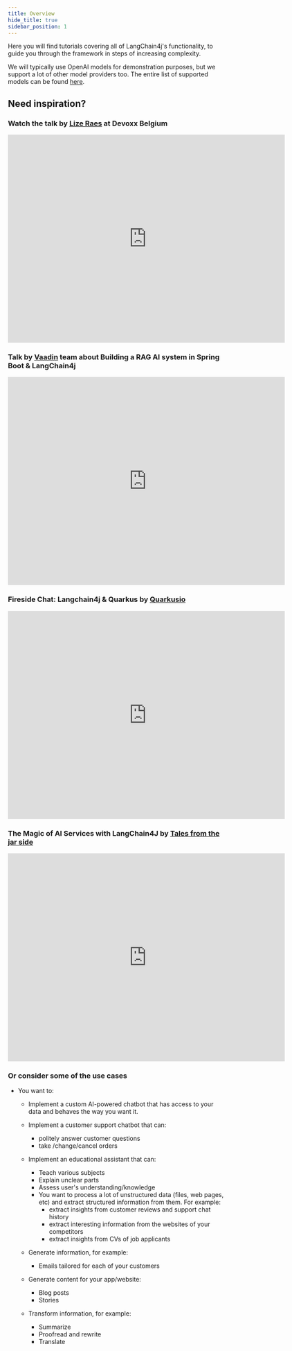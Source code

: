 ---
title: Overview
hide_title: true
sidebar_position: 1
---

Here you will find tutorials covering all of LangChain4j's functionality, to guide you through the framework in steps of increasing complexity.

We will typically use OpenAI models for demonstration purposes, but we support a lot of other model providers too. The entire list of supported models can be found [here](/docs/category/integrations).

## Need inspiration?

### Watch the talk by [Lize Raes](https://github.com/LizeRaes) at Devoxx Belgium

<iframe width="640" height="480" src="https://www.youtube.com/embed/BD1MSLbs9KE"
        title="Java Meets AI: A Hands On Guide to Building LLM Powered Applications with LangChain4j By Lize Raes"
        frameborder="0"
        style={{marginTop: '10px', marginBottom: '20px'}}
        allow="accelerometer; autoplay; clipboard-write; encrypted-media; gyroscope; picture-in-picture; web-share"
        allowfullscreen></iframe>

### Talk by [Vaadin](https://vaadin.com/) team about Building a RAG AI system in Spring Boot & LangChain4j

<iframe width="640" height="480" src="https://www.youtube.com/embed/J-3n7xs98Kc"
        title="How to build a retrieval-augmented generation (RAG) AI system in Java (Spring Boot + LangChain4j)"
        frameborder="0"
        allow="accelerometer; autoplay; clipboard-write; encrypted-media; gyroscope; picture-in-picture; web-share"
        allowfullscreen></iframe>

### Fireside Chat: Langchain4j & Quarkus by [Quarkusio](https://quarkus.io/)

<iframe width="640" height="480"
        src="https://www.youtube.com/embed/mYw9ySwmK34"
        title="Fireside Chat: Langchain4j &amp; Quarkus"
        frameborder="0"
        allow="accelerometer; autoplay; clipboard-write; encrypted-media; gyroscope; picture-in-picture; web-share"
        allowfullscreen></iframe>

### The Magic of AI Services with LangChain4J by [Tales from the jar side](https://www.youtube.com/@talesfromthejarside)

<iframe width="640" height="480" src="https://www.youtube.com/embed/Bx2OpE1nj34" title="The Magic of AI Services with LangChain4J" frameborder="0" allow="accelerometer; autoplay; clipboard-write; encrypted-media; gyroscope; picture-in-picture; web-share" allowfullscreen></iframe>

### Or consider some of the use cases

- You want to:
  - Implement a custom AI-powered chatbot that has access to your data and behaves the way you want it.
  - Implement a customer support chatbot that can:
    - politely answer customer questions
    - take /change/cancel orders

  - Implement an educational assistant that can:
    - Teach various subjects
    - Explain unclear parts
    - Assess user's understanding/knowledge
    - You want to process a lot of unstructured data (files, web pages, etc) and extract structured information from them. For example:
      - extract insights from customer reviews and support chat history
      - extract interesting information from the websites of your competitors
      - extract insights from CVs of job applicants

  - Generate information, for example:
    - Emails tailored for each of your customers

  - Generate content for your app/website:
    - Blog posts
    - Stories

  - Transform information, for example:
    - Summarize
    - Proofread and rewrite
    - Translate